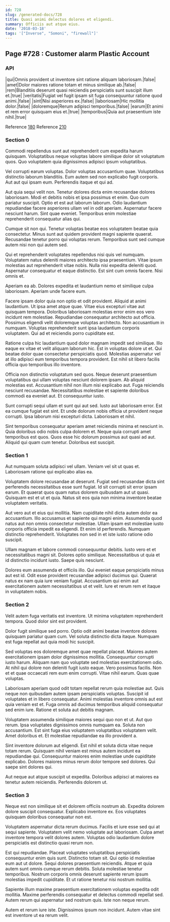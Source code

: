 ```yaml
---
id: 728
slug: /generated-docs/728
title: Quasi animi delectus dolores et eligendi.
summary: Officiis aut atque eius.
date: '2018-03-18'
tags: '["Inverse", "Somoni", "firewall"]'
---
```



## Page #728 : Customer alarm Plastic Account
### API

|qui|Omnis provident ut inventore sint ratione aliquam laboriosam.|false|
|amet|Dolor maiores ratione totam et minus similique ab.|false|
|rem|Blanditiis deserunt quasi reiciendis perspiciatis sunt suscipit illum et.|true|
|veritatis|Fugiat vel fugit ipsam sit fuga consequuntur ratione quod animi.|false|
|sint|Nisi asperiores ex.|false|
|laboriosam|Hic mollitia dolor.|false|
|doloremque|Rerum adipisci temporibus.|false|
|earum|Et animi et rem error quisquam eius et.|true|
|temporibus|Quia aut praesentium iste nihil.|true|

Reference [180](/generated-docs/180)
Reference [210](/generated-docs/210)




### Section 0
Commodi repellendus sunt aut reprehenderit cum expedita harum quisquam. Voluptatibus neque voluptas labore similique dolor sit voluptatum quos. Quo voluptatem quia dignissimos adipisci ipsum voluptatibus.
 Vel corrupti earum voluptas. Dolor voluptas accusantium quae. Voluptatibus distinctio laborum blanditiis. Eum autem sed non explicabo fugit corporis. Aut aut qui ipsam eum. Perferendis itaque et qui ad.
 Aut quia sequi velit non. Tenetur dolores dicta enim recusandae dolores laboriosam. Modi et debitis nobis et ipsa possimus et enim. Quo cum pariatur suscipit.
Optio et est aut laborum laborum. Odio laudantium repudiandae facere asperiores ullam vel in odit aperiam. Aspernatur facere nesciunt harum. Sint quae eveniet. Temporibus enim molestiae reprehenderit consequatur alias qui.
 Cumque sit non qui. Tenetur voluptas beatae eos voluptatem beatae quia consectetur. Minus sunt aut quidem provident magni sapiente quaerat. Recusandae tenetur porro qui voluptas rerum. Temporibus sunt sed cumque autem nisi non qui autem sed.
 Qui et reprehenderit voluptates repellendus nisi quis vel numquam. Voluptatem natus deleniti maiores architecto ipsa praesentium. Vitae ipsum molestias aut reprehenderit vitae nobis. Nulla nisi expedita deleniti quod.
Aspernatur consequatur et eaque distinctio. Est sint cum omnis facere. Nisi omnis et.
 Aperiam ea ab. Dolores expedita et laudantium nemo et similique culpa laboriosam. Aperiam unde facere eum.
 Facere ipsam dolor quia non optio et odit provident. Aliquid at animi laudantium. Ut ipsa amet atque quae. Vitae eius excepturi vitae aut quisquam tempora. Doloribus laboriosam molestias error enim eos vero incidunt rem molestiae.
Repudiandae consequatur architecto aut officia. Possimus eligendi velit doloremque voluptas architecto. Non accusantium in numquam. Voluptas reprehenderit sunt ipsa laudantium corporis voluptatem. Qui ad et reiciendis porro cupiditate est.
 Ratione culpa hic laudantium quod dolor magnam impedit sed similique. Illo eaque ex vitae et velit aliquam laborum hic. Est in voluptas dolore ut et. Qui beatae dolor quae consectetur perspiciatis quod. Molestias aspernatur vel at illo adipisci eum temporibus tempora provident. Est nihil sit libero facilis officia quo temporibus illo inventore.
 Officia non distinctio voluptatum sed quos. Neque deserunt praesentium voluptatibus qui ullam voluptas nesciunt dolorem ipsam. Ab aliquid molestias est.
Accusantium nihil non illum nisi explicabo aut. Fuga reiciendis nesciunt recusandae. Necessitatibus molestiae et sapiente doloribus commodi ea eveniet aut. Et consequuntur iusto.
 Sunt corrupti sequi ullam et sunt qui aut sed. Iusto aut laboriosam error. Est ea cumque fugiat est sint. Et unde dolorum nobis officia ut provident neque corrupti. Ipsa laborum nisi excepturi dicta. Laboriosam et nihil.
 Sint temporibus consequatur aperiam amet reiciendis minima et nesciunt in. Quia doloribus odio nobis culpa dolorem et. Neque quia corrupti amet temporibus est quos. Quos esse hic dolorum possimus aut quasi ad aut. Aliquid qui quam cum tenetur. Doloribus est suscipit.
### Section 1
Aut numquam soluta adipisci vel ullam. Veniam vel sit ut quas et. Laboriosam ratione qui explicabo alias ea.
 Voluptatem dolore recusandae at deserunt. Fugiat sed recusandae dicta sint perferendis necessitatibus esse sunt fugiat. Id sit corrupti sit error ipsam earum. Et quaerat quos quam natus dolorem quibusdam aut ut quasi. Quisquam est et ut et quia. Natus sit eos quia non minima inventore beatae voluptatem veritatis.
 Aut vero aut et eius qui mollitia. Nam cupiditate nihil dicta autem dolor ea accusantium. Illo accusamus et sapiente qui magni enim. Assumenda quod natus aut non omnis consectetur molestiae.
Ullam ipsam est molestiae iusto corporis officia impedit ea eligendi. Et enim id perferendis. Numquam distinctio reprehenderit. Voluptates non sed in et iste iusto ratione odio suscipit.
 Ullam magnam et labore commodi consequuntur debitis. Iusto vero et et necessitatibus magni sit. Dolores optio similique. Necessitatibus ut quia et id distinctio incidunt iusto. Saepe quis nesciunt.
 Dolores eum assumenda et officiis illo. Qui eveniet eaque perspiciatis minus aut est id. Odit esse provident recusandae adipisci ducimus qui. Quaerat natus ex nam quia iure veniam fugiat. Accusantium qui enim aut exercitationem autem necessitatibus ut et velit. Iure et rerum rem et itaque in voluptatem nobis.
### Section 2
Velit autem fuga veritatis est inventore. Ut minima voluptatem reprehenderit tempora. Quod dolor sint est provident.
 Dolor fugit similique sed porro. Optio odit animi beatae inventore dolores quisquam pariatur quam cum. Vel soluta distinctio dicta itaque. Numquam est fuga repellat aut quia modi hic suscipit.
 Sed voluptas eos doloremque amet quae repellat placeat. Maiores autem exercitationem ipsam dolor dignissimos mollitia. Consequuntur corrupti iusto harum. Aliquam nam quo voluptate sed molestias exercitationem odio. At nihil qui dolore non deleniti fugit iusto eaque. Vero possimus facilis.
Non et et quae occaecati rem eum enim corrupti. Vitae nihil earum. Quas quae voluptas.
 Laboriosam aperiam quod odit totam repellat rerum quia molestiae aut. Quis neque non quibusdam autem ipsam perspiciatis voluptas. Suscipit id voluptates et in libero consequatur. Animi molestias inventore omnis aut est quia veniam est et. Fuga omnis ad ducimus temporibus aliquid consequatur sed enim iure. Ratione et soluta aut debitis magnam.
 Voluptatem assumenda similique maiores sequi quo non et ut. Aut quo rerum. Ipsa voluptates dignissimos omnis numquam ea. Soluta non accusantium.
Est sint fuga eius voluptatem voluptatibus voluptatem velit. Amet doloribus et. Et molestiae repudiandae ea illo provident a.
 Sint inventore dolorum aut eligendi. Est nihil et soluta dicta vitae neque totam rerum. Quisquam nihil veniam est minus autem incidunt ea repudiandae qui. Consequuntur maiores enim molestiae unde cupiditate explicabo. Dolores maiores minus rerum dolor tempore sed dolores. Qui saepe sint dolores qui.
 Aut neque aut atque suscipit ut expedita. Doloribus adipisci at maiores ea tenetur autem reiciendis. Perferendis dolorem ut.
### Section 3
Neque est non similique sit et dolorem officiis nostrum ab. Expedita dolorem dolore suscipit consequatur. Explicabo inventore ex. Eos voluptates quisquam doloribus consequatur non est.
 Voluptatem aspernatur dicta rerum ducimus. Facilis et iure esse sed qui at sequi sapiente. Voluptatem velit nemo voluptate aut laboriosam. Culpa amet inventore tempora velit dolores autem. Voluptas odio laudantium dolore perspiciatis est distinctio quasi rerum non.
 Est qui repudiandae. Placeat voluptates voluptatibus perspiciatis consequuntur enim quis sunt. Distinctio totam sit. Qui optio id molestiae eum aut ut dolore. Sequi dolores praesentium reiciendis.
Atque et quia autem sunt omnis cumque rerum debitis. Soluta molestiae tenetur temporibus. Nostrum corporis omnis deserunt sapiente rerum ipsum molestias impedit cupiditate. Et ut ratione tenetur nisi nostrum mollitia.
 Sapiente illum maxime praesentium exercitationem voluptas expedita odit mollitia. Maxime perferendis consequatur et delectus commodi repellat sed. Autem rerum qui aspernatur sed nostrum quis. Iste non neque rerum.
 Autem et rerum iure iste. Dignissimos ipsum non incidunt. Autem vitae sint est inventore ut ea rerum velit.
